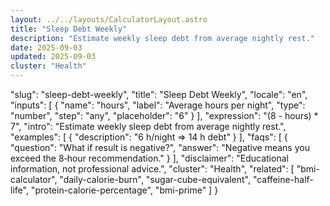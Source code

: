```yaml
---
layout: ../../layouts/CalculatorLayout.astro
title: "Sleep Debt Weekly"
description: "Estimate weekly sleep debt from average nightly rest."
date: 2025-09-03
updated: 2025-09-03
cluster: "Health"
---
```


  "slug": "sleep-debt-weekly",
  "title": "Sleep Debt Weekly",
  "locale": "en",
  "inputs": [
    {
      "name": "hours",
      "label": "Average hours per night",
      "type": "number",
      "step": "any",
      "placeholder": "6"
    }
  ],
  "expression": "(8 - hours) * 7",
  "intro": "Estimate weekly sleep debt from average nightly rest.",
  "examples": [
    {
      "description": "6 h/night ⇒ 14 h debt"
    }
  ],
  "faqs": [
    {
      "question": "What if result is negative?",
      "answer": "Negative means you exceed the 8‑hour recommendation."
    }
  ],
  "disclaimer": "Educational information, not professional advice.",
  "cluster": "Health",
  "related": [
    "bmi-calculator",
    "daily-calorie-burn",
    "sugar-cube-equivalent",
    "caffeine-half-life",
    "protein-calorie-percentage",
    "bmi-prime"
  ]
}

<Calculator schema={schema} />

